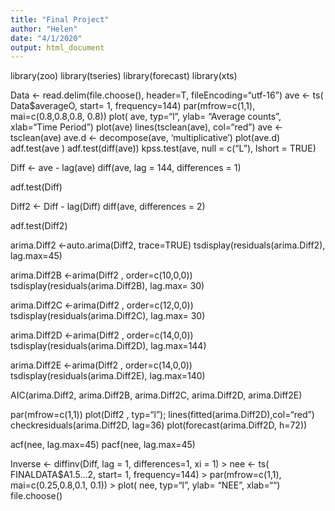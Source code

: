 ```yaml
---
title: "Final Project"
author: "Helen"
date: "4/1/2020"
output: html_document
---
```



library(zoo)
library(tseries) 
library(forecast) 
library(xts)

Data <- read.delim(file.choose(), header=T, fileEncoding="utf-16")
ave <- ts( Data$averageO, start= 1, frequency=144)
par(mfrow=c(1,1), mai=c(0.8,0.8,0.8, 0.8)) 
plot( ave, typ="l", ylab= "Average counts", xlab="Time Period") 
plot(ave)
lines(tsclean(ave), col="red") 
ave <- tsclean(ave) 
ave.d <- decompose(ave, 'multiplicative') 
plot(ave.d)
adf.test(ave ) 
adf.test(diff(ave))
kpss.test(ave, null = c("L"), lshort = TRUE)

Diff <- ave - lag(ave)
diff(ave, lag = 144, differences = 1)

adf.test(Diff)

Diff2 <- Diff - lag(Diff)
diff(ave, differences = 2)

adf.test(Diff2)

arima.Diff2 <-auto.arima(Diff2, trace=TRUE)
tsdisplay(residuals(arima.Diff2), lag.max=45)

arima.Diff2B <-arima(Diff2 , order=c(10,0,0))
tsdisplay(residuals(arima.Diff2B), lag.max= 30)

arima.Diff2C <-arima(Diff2 , order=c(12,0,0))
tsdisplay(residuals(arima.Diff2C), lag.max= 30)

arima.Diff2D <-arima(Diff2 , order=c(14,0,0))
tsdisplay(residuals(arima.Diff2D), lag.max=144)

arima.Diff2E <-arima(Diff2 , order=c(14,0,0))
tsdisplay(residuals(arima.Diff2E), lag.max=140)

AIC(arima.Diff2, arima.Diff2B, arima.Diff2C, arima.Diff2D, arima.Diff2E)

par(mfrow=c(1,1))
plot(Diff2 , typ="l"); lines(fitted(arima.Diff2D),col="red")
checkresiduals(arima.Diff2D, lag=36)
plot(forecast(arima.Diff2D, h=72))

acf(nee, lag.max=45)
pacf(nee, lag.max=45)

Inverse <- diffinv(Diff, lag = 1, differences=1, xi = 1)
> nee <- ts( FINALDATA$A1.5...2, start= 1, frequency=144)
> par(mfrow=c(1,1), mai=c(0.25,0.8,0.1, 0.1)) 
> plot( nee, typ="l", ylab= "NEE", xlab="")
file.choose()



